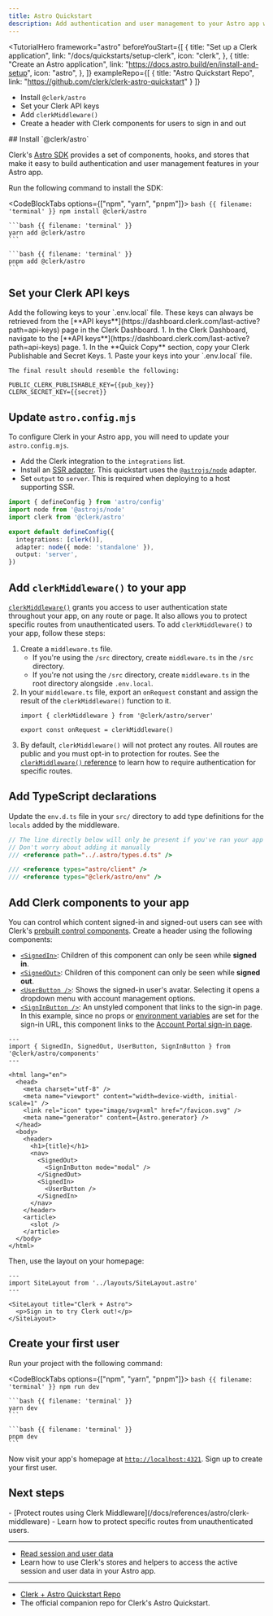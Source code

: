 ```yaml
---
title: Astro Quickstart
description: Add authentication and user management to your Astro app with Clerk.
---
```


<TutorialHero
  framework="astro"
  beforeYouStart={[
    {
      title: "Set up a Clerk application",
      link: "/docs/quickstarts/setup-clerk",
      icon: "clerk",
    },
    {
      title: "Create an Astro application",
      link: "https://docs.astro.build/en/install-and-setup",
      icon: "astro",
    },
  ]}
  exampleRepo={[
    {
      title: "Astro Quickstart Repo",
      link: "https://github.com/clerk/clerk-astro-quickstart"
    }
  ]}
>
  - Install `@clerk/astro`
  - Set your Clerk API keys
  - Add `clerkMiddleware()`
  - Create a header with Clerk components for users to sign in and out
</TutorialHero>

<Steps>
  ## Install `@clerk/astro`

  Clerk's [Astro SDK](/docs/references/astro/overview) provides a set of components, hooks, and stores that make it easy to build authentication and user management features in your Astro app.

  Run the following command to install the SDK:

  <CodeBlockTabs options={["npm", "yarn", "pnpm"]}>
    ```bash {{ filename: 'terminal' }}
    npm install @clerk/astro
    ```

    ```bash {{ filename: 'terminal' }}
    yarn add @clerk/astro
    ```

    ```bash {{ filename: 'terminal' }}
    pnpm add @clerk/astro
    ```
  </CodeBlockTabs>

  ## Set your Clerk API keys

  <SignedIn>
    Add the following keys to your `.env.local` file. These keys can always be retrieved from the [**API keys**](https://dashboard.clerk.com/last-active?path=api-keys) page in the Clerk Dashboard.
  </SignedIn>

  <SignedOut>
    1. In the Clerk Dashboard, navigate to the [**API keys**](https://dashboard.clerk.com/last-active?path=api-keys) page.
    1. In the **Quick Copy** section, copy your Clerk Publishable and Secret Keys.
    1. Paste your keys into your `.env.local` file.

    The final result should resemble the following:
  </SignedOut>

  ```env {{ filename: '.env' }}
  PUBLIC_CLERK_PUBLISHABLE_KEY={{pub_key}}
  CLERK_SECRET_KEY={{secret}}
  ```

  ## Update `astro.config.mjs`

  To configure Clerk in your Astro app, you will need to update your `astro.config.mjs`.

  - Add the Clerk integration to the `integrations` list.
  - Install an [SSR adapter](https://docs.astro.build/en/guides/server-side-rendering/#official-adapters). This quickstart uses the [`@astrojs/node`](https://docs.astro.build/en/guides/integrations-guide/node/) adapter.
  - Set `output` to `server`. This is required when deploying to a host supporting SSR.

  ```ts {{ filename: 'astro.config.mjs', mark: [2, 3, [6, 8]] }}
  import { defineConfig } from 'astro/config'
  import node from '@astrojs/node'
  import clerk from '@clerk/astro'

  export default defineConfig({
    integrations: [clerk()],
    adapter: node({ mode: 'standalone' }),
    output: 'server',
  })
  ```

  ## Add `clerkMiddleware()` to your app

  [`clerkMiddleware()`](/docs/references/astro/clerk-middleware) grants you access to user authentication state throughout your app, on any route or page. It also allows you to protect specific routes from unauthenticated users. To add `clerkMiddleware()` to your app, follow these steps:

  1. Create a `middleware.ts` file.
     - If you're using the `/src` directory, create `middleware.ts` in the `/src` directory.
     - If you're not using the `/src` directory, create `middleware.ts` in the root directory alongside `.env.local`.
  1. In your `middleware.ts` file, export an `onRequest` constant and assign the result of the `clerkMiddleware()` function to it.
     ```tsx {{ filename: 'src/middleware.ts' }}
     import { clerkMiddleware } from '@clerk/astro/server'

     export const onRequest = clerkMiddleware()
     ```
  1. By default, `clerkMiddleware()` will not protect any routes. All routes are public and you must opt-in to protection for routes. See the [`clerkMiddleware()` reference](/docs/references/astro/clerk-middleware) to learn how to require authentication for specific routes.

  ## Add TypeScript declarations

  Update the `env.d.ts` file in your `src/` directory to add type definitions for the `locals` added by the middleware.

  ```ts {{ prettier: false, filename: 'src/env.d.ts', mark: [3] }}
  // The line directly below will only be present if you've ran your app
  // Don't worry about adding it manually
  /// <reference path="../.astro/types.d.ts" />

  /// <reference types="astro/client" />
  /// <reference types="@clerk/astro/env" />
  ```

  ## Add Clerk components to your app

  You can control which content signed-in and signed-out users can see with Clerk's [prebuilt control components](/docs/components/overview#what-are-control-components). Create a header using the following components:

  - [`<SignedIn>`](/docs/components/control/signed-in): Children of this component can only be seen while **signed in**.
  - [`<SignedOut>`](/docs/components/control/signed-out): Children of this component can only be seen while **signed out**.
  - [`<UserButton />`](/docs/components/user/user-button): Shows the signed-in user's avatar. Selecting it opens a dropdown menu with account management options.
  - [`<SignInButton />`](/docs/components/unstyled/sign-in-button): An unstyled component that links to the sign-in page. In this example, since no props or [environment variables](/docs/deployments/clerk-environment-variables) are set for the sign-in URL, this component links to the [Account Portal sign-in page](/docs/customization/account-portal/overview#sign-in-or-up).

  ```astro {{ filename: 'src/layouts/SiteLayout.astro' }}
  ---
  import { SignedIn, SignedOut, UserButton, SignInButton } from '@clerk/astro/components'
  ---

  <html lang="en">
    <head>
      <meta charset="utf-8" />
      <meta name="viewport" content="width=device-width, initial-scale=1" />
      <link rel="icon" type="image/svg+xml" href="/favicon.svg" />
      <meta name="generator" content={Astro.generator} />
    </head>
    <body>
      <header>
        <h1>{title}</h1>
        <nav>
          <SignedOut>
            <SignInButton mode="modal" />
          </SignedOut>
          <SignedIn>
            <UserButton />
          </SignedIn>
        </nav>
      </header>
      <article>
        <slot />
      </article>
    </body>
  </html>
  ```

  Then, use the layout on your homepage:

  ```astro {{ filename: 'src/pages/index.astro' }}
  ---
  import SiteLayout from '../layouts/SiteLayout.astro'
  ---

  <SiteLayout title="Clerk + Astro">
    <p>Sign in to try Clerk out!</p>
  </SiteLayout>
  ```

  ## Create your first user

  Run your project with the following command:

  <CodeBlockTabs options={["npm", "yarn", "pnpm"]}>
    ```bash {{ filename: 'terminal' }}
    npm run dev
    ```

    ```bash {{ filename: 'terminal' }}
    yarn dev
    ```

    ```bash {{ filename: 'terminal' }}
    pnpm dev
    ```
  </CodeBlockTabs>

  Now visit your app's homepage at [`http://localhost:4321`](http://localhost:4321). Sign up to create your first user.
</Steps>

## Next steps

<Cards>
  - [Protect routes using Clerk Middleware](/docs/references/astro/clerk-middleware)
  - Learn how to protect specific routes from unauthenticated users.

  ---

  - [Read session and user data](/docs/references/astro/read-session-data)
  - Learn how to use Clerk's stores and helpers to access the active session and user data in your Astro app.

  ---

  - [Clerk + Astro Quickstart Repo](https://github.com/clerk/clerk-astro-quickstart)
  - The official companion repo for Clerk's Astro Quickstart.
</Cards>
